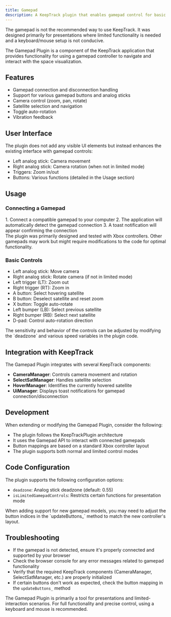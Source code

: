 ```yaml
---
title: Gamepad
description: A KeepTrack plugin that enables gamepad control for basic navigation and interaction within the application.
---
```



<Aside type="caution">
  The gamepad is not the recommended way to use KeepTrack. It was designed primarily for presentations where limited functionality is needed and a keyboard/mouse setup is not conducive.
</Aside>

The Gamepad Plugin is a component of the KeepTrack application that provides functionality for using a gamepad controller to navigate and interact with the space visualization.

## Features

- Gamepad connection and disconnection handling
- Support for various gamepad buttons and analog sticks
- Camera control (zoom, pan, rotate)
- Satellite selection and navigation
- Toggle auto-rotation
- Vibration feedback

## User Interface

The plugin does not add any visible UI elements but instead enhances the existing interface with gamepad controls:

- Left analog stick: Camera movement
- Right analog stick: Camera rotation (when not in limited mode)
- Triggers: Zoom in/out
- Buttons: Various functions (detailed in the Usage section)

## Usage

### Connecting a Gamepad
<Steps>
1. Connect a compatible gamepad to your computer
2. The application will automatically detect the gamepad connection
3. A toast notification will appear confirming the connection
</Steps>

<Aside>
  The plugin was primarily designed and tested with Xbox controllers. Other gamepads may work but might require modifications to the code for optimal functionality.
</Aside>

### Basic Controls
- Left analog stick: Move camera
- Right analog stick: Rotate camera (if not in limited mode)
- Left trigger (LT): Zoom out
- Right trigger (RT): Zoom in
- A button: Select hovering satellite
- B button: Deselect satellite and reset zoom
- X button: Toggle auto-rotate
- Left bumper (LB): Select previous satellite
- Right bumper (RB): Select next satellite
- D-pad: Control auto-rotation direction

<Aside type="tip">
  The sensitivity and behavior of the controls can be adjusted by modifying the `deadzone` and various speed variables in the plugin code.
</Aside>

## Integration with KeepTrack

The Gamepad Plugin integrates with several KeepTrack components:

- **CameraManager**: Controls camera movement and rotation
- **SelectSatManager**: Handles satellite selection
- **HoverManager**: Identifies the currently hovered satellite
- **UiManager**: Displays toast notifications for gamepad connection/disconnection

## Development

When extending or modifying the Gamepad Plugin, consider the following:

- The plugin follows the KeepTrackPlugin architecture
- It uses the Gamepad API to interact with connected gamepads
- Button mappings are based on a standard Xbox controller layout
- The plugin supports both normal and limited control modes

## Code Configuration

The plugin supports the following configuration options:

- `deadzone`: Analog stick deadzone (default: 0.55)
- `isLimitedGamepadControls`: Restricts certain functions for presentation mode

<Aside>
  When adding support for new gamepad models, you may need to adjust the button indices in the `updateButtons_` method to match the new controller's layout.
</Aside>

## Troubleshooting

- If the gamepad is not detected, ensure it's properly connected and supported by your browser
- Check the browser console for any error messages related to gamepad functionality
- Verify that the required KeepTrack components (CameraManager, SelectSatManager, etc.) are properly initialized
- If certain buttons don't work as expected, check the button mapping in the `updateButtons_` method

<Aside type="note">
  The Gamepad Plugin is primarily a tool for presentations and limited-interaction scenarios. For full functionality and precise control, using a keyboard and mouse is recommended.
</Aside>